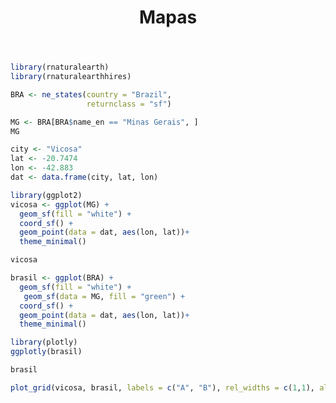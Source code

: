 % Mapas


```r
library(rnaturalearth)
library(rnaturalearthhires)
```


```r
BRA <- ne_states(country = "Brazil",
                 returnclass = "sf")

```

```r
MG <- BRA[BRA$name_en == "Minas Gerais", ]
MG
```

```r
city <- "Vicosa"
lat <- -20.7474
lon <- -42.883
dat <- data.frame(city, lat, lon)

```

```r
library(ggplot2)
vicosa <- ggplot(MG) +
  geom_sf(fill = "white") +
  coord_sf() +
  geom_point(data = dat, aes(lon, lat))+
  theme_minimal()

vicosa

```


```r
brasil <- ggplot(BRA) +
  geom_sf(fill = "white") +
   geom_sf(data = MG, fill = "green") +
  coord_sf() +
  geom_point(data = dat, aes(lon, lat))+
  theme_minimal()
```

```r
library(plotly)
ggplotly(brasil)

brasil

```


```r
plot_grid(vicosa, brasil, labels = c("A", "B"), rel_widths = c(1,1), align = c("hv"))

```




